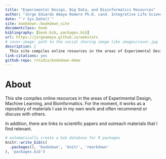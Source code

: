```yaml
--- 
title: "Experimental Design, Big Data, and Bioinformatics Resources"
author: "Jorge Eduardo Amaya Romero Ph.D. cand. Integrative Life Sciences"
date: "`r Sys.Date()`"
site: bookdown::bookdown_site
documentclass: book
bibliography: [book.bib, packages.bib]
url: https://jorgeamaya.github.io/webstats
# cover-image: path to the social sharing image like images/cover.jpg
description: |
  This site compiles online resources in the areas of Experimental Design, Machine Learning, and Bioinformatics. 
link-citations: yes
github-repo: rstudio/bookdown-demo
---
```


# About
This site compiles online resources in the areas of Experimental Design, Machine Learning, and Bioinformatics. For the moment, it works as a repository of materials I use in my own work and often recommend or discuss with others. 

In addition, there are links to scientific papers and outreach materials that I find relevant. 

```r
# automatically create a bib database for R packages
knitr::write_bib(c(
  .packages(), 'bookdown', 'knitr', 'rmarkdown'
), 'packages.bib')
```
